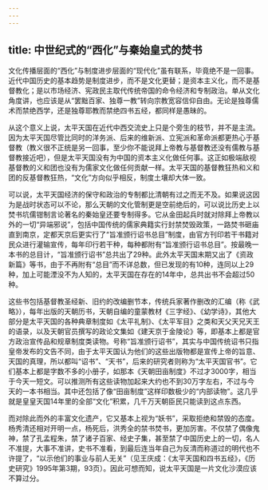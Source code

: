 ```yaml
---
---
---
```

title: 中世纪式的“西化”与秦始皇式的焚书
---



文化传播层面的“西化”与制度进步层面的“现代化”虽有联系，毕竟绝不是一回事。近代中国历史的基本趋势是制度进步，而不是文化更替；是资本主义化，而不是基督教化；是以市场经济、宪政民主取代传统帝国的命令经济和专制政治。单从文化角度讲，也应该是从“罢黜百家、独尊一教”转向宗教宽容信仰自由。无论是独尊儒术而禁绝西学，还是独尊耶教而禁绝四书五经，都同样是愚昧的。

从这个意义上说，太平天国在近代中西交流史上只是个旁生的枝节，并不是主流。因为太平天国尽管比同时的洋务派、后来的维新派、立宪派和革命派都更热心于基督教（教义很不正统是另一回事，至少你不能说拜上帝教与基督教还没有儒教与基督教接近吧），但是太平天国没有为中国的资本主义化做任何事。这正如极端敌视基督教的义和团也没有为儒家文化做任何贡献一样。太平天国的基督教狂热和义和团的反基督教狂热，“文化”方向似乎相反，制度土壤却大体一致。

可以说，太平天国经济的保守和政治的专制都比清朝有过之而无不及。如果说这因为是战时状态可以不论，那么天朝的文化管制更是空前绝后的，可以说比历史上以焚书坑儒钳制言论著名的秦始皇还要专制得多。它从金田起兵时就对除拜上帝教以外的一切“异端邪说”，包括中国传统的儒家典籍实行封禁焚毁政策，一路焚书砸庙直到南京，定都天京后更实行了“旨准颁行诏书总目”制度，由官方刊印若干书籍对民众进行灌输宣传，每年印行若干种，每种都附有“旨准颁行诏书总目”。按最晚一本书的总目计，“旨准颁行诏书”总共出了29种。此外太平天国末期又出了《资政新篇》等书，由于不再附有“总目”而不详总数，但已发现的有10种，连同以上29种，加上可能湮没不为人知的，太平天国在存在的14年中，总共出书不会超过50种。

这些书包括基督教圣经新、旧约的改编删节本，传统兵家著作删改的汇编（称《武略》），每年出版的天朝历书，天朝自编的童蒙教材《三字经》、《幼学诗》，其他大部分是太平天国的各种典章制度如《太平礼制》、《太平军目》之类和天父天兄天王的语录，以及天朝官员撰写的政论文集如《建天京于金陵论》等，即基本上都是官方政治宣传品和规章制度类读物。号称“旨准颁行诏书”，其实与中国传统诏书只指皇帝发布的文告不同，由于太平天国认为他们的这些出版物都是宣传上帝的旨意、天国的真理，所以都叫“诏书”、“天书”，后来的研究者则称为“太平天国官书”。它们基本上都是字数不多的小册子，如那本《天朝田亩制度》不过才3000字，相当于今天一短文。可以推测所有这些读物加起来大约也不到30万字左右，不过与今天的一本书相当。其中还包括了像“田亩制度”这样印数极少的“内部读物”。这几乎就是皇皇天国14年里的全部“文化”积累，几千万天朝臣民只能读到这点东西。

而对除此而外的丰富文化遗产，它又基本上视为“妖书”，采取拒绝和禁毁的态度。杨秀清还相对开明一点，杨死后，洪秀全的禁书焚书，更加厉害。不仅禁了偶像鬼神，禁了孔孟程朱，禁了诸子百家、经史子集，甚至禁了中国历史上的一切，名人不准提，大事不准讲，史书不准看，到最后连当年自己为反清而称道过的明代也不许提了，“以示他们的事业与前人无关”（见王庆成：《太平天国和四书五经》，《历史研究》1995年第3期，93页）。因此可想而知，说太平天国是一片文化沙漠应该不算过分。